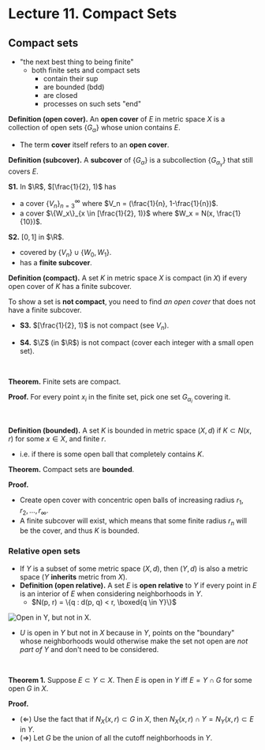 # Lecture 11. Compact Sets

## Compact sets
- "the next best thing to being finite"
  - both finite sets and compact sets
    - contain their $\sup$
    - are bounded (bdd)
    - are closed
    - processes on such sets "end"

**Definition (open cover).** An **open cover** of $E$ in metric space $X$ is a collection of open sets $\{G_\alpha\}$ whose union contains $E$.
- The term **cover** itself refers to an **open cover**.

**Definition (subcover).** A **subcover** of $\{G_\alpha\}$ is a subcollection $\{G_{\alpha_\gamma}\}$ that still covers $E$.

**S1.** In $\R$, $[\frac{1}{2}, 1)$ has
- a cover $\{V_n\}_{n=3}^{\infty}$ where $V_n = (\frac{1}{n}, 1-\frac{1}{n})$.
- a cover $\{W_x\}_{x \in [\frac{1}{2}, 1)}$ where $W_x = N(x, \frac{1}{10})$.

**S2.** $[0, 1]$ in $\R$.
- covered by $\{V_n\} \cup \{W_0, W_1\}$.
- has a **finite subcover**.

<Box>

**Definition (compact).** A set $K$ in metric space $X$ is compact (in $X$) if every open cover of $K$ has a finite subcover.

</Box>

To show a set is **not compact**, you need to find _an open cover_ that does not have a finite subcover.

- **S3.** $[\frac{1}{2}, 1)$ is not compact (see $V_n$).

- **S4.** $\Z$ (in $\R$) is not compact (cover each integer with a small open set).

<br />

**Theorem.** Finite sets are compact.

**Proof.** For every point $x_i$ in the finite set, pick one set $G_{\alpha_i}$ covering it.

<br />

**Definition (bounded).** A set $K$ is bounded in metric space $(X, d)$ if $K \subset N(x, r)$ for some $x \in X$, and finite $r$.
  - i.e. if there is some open ball that completely contains $K$.

**Theorem.** Compact sets are **bounded**.

**Proof.**
- Create open cover with concentric open balls of increasing radius $r_1, r_2, ..., r_\infty$.
- A finite subcover will exist, which means that some finite radius $r_n$ will be the cover, and thus $K$ is bounded.

### Relative open sets

- If $Y$ is a subset of some metric space $(X, d)$, then $(Y, d)$ is also a metric space ($Y$ **inherits** metric from $X$).
- **Definition (open relative).** A set $E$ is **open relative** to $Y$ if every point in $E$ is an interior of $E$ when considering neighborhoods in $Y$.
  - $N(p, r) = \{q : d(p, q) < r, \boxed{q \in Y}\}$

![Open in Y, but not in X.](./open-in-y.png)

- $U$ is open in $Y$ but not in $X$ because in $Y$, points on the "boundary" whose neighborhoods would otherwise make the set not open are _not part of $Y$_ and don't need to be considered.

<br />

<Box>

**Theorem 1.** Suppose $E \subset Y \subset X$. Then $E$ is open in $Y$ iff $E = Y \cap G$ for some open $G$ in $X$.

**Proof.**
- ($\Leftarrow$) Use the fact that if $N_X(x, r) \subset G$ in $X$, then $N_X(x, r) \cap Y = N_Y(x, r) \subset E$ in $Y$.
- ($\Rightarrow$) Let $G$ be the union of all the cutoff neighborhoods in $Y$.

</Box>